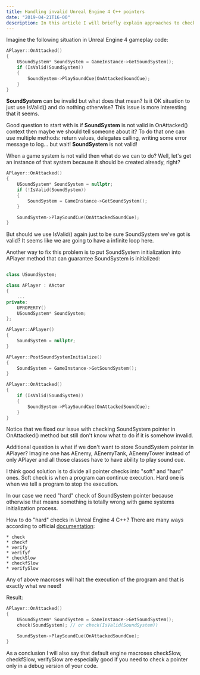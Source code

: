 ```yaml
---
title: Handling invalid Unreal Engine 4 C++ pointers
date: "2019-04-21T16-00"
description: In this article I will briefly explain approaches to check if a pointer is valid and why it is important.
---
```


Imagine the following situation in Unreal Engine 4 gameplay code:
```cpp
APlayer::OnAttacked()
{
    USoundSystem* SoundSystem = GameInstance->GetSoundSystem();
    if (IsValid(SoundSystem))
    {
        SoundSystem->PlaySoundCue(OnAttackedSoundCue);
    }
}
```


**SoundSystem** can be invalid but what does that mean? Is it OK situation to just use IsValid() and do nothing otherwise? This issue is more interesting that it seems.

Good question to start with is if **SoundSystem** is not valid in OnAttacked() context then maybe we should tell someone about it? To do that one can use multiple methods: return values, delegates calling, writing some error message to log... but wait! **SoundSystem** is not valid! 

When a game system is not valid then what do we can to do? Well, let's get an instance of that system because it should be created already, right? 
```cpp
APlayer::OnAttacked()
{
    USoundSystem* SoundSystem = nullptr;
    if (!IsValid(SoundSystem))
    {
        SoundSystem = GameInstance->GetSoundSystem();
    }

    SoundSystem->PlaySoundCue(OnAttackedSoundCue);
}
```
But should we use IsValid() again just to be sure SoundSystem we've got is valid? It seems like we are going to have a infinite loop here.

Another way to fix this problem is to put SoundSystem initialization into APlayer method that can guarantee SoundSystem is initialized:
```cpp

class USoundSystem;

class APlayer : AActor
{
    ...
private:
    UPROPERTY()
    USoundSystem* SoundSystem;
};

APlayer::APlayer()
{
    SoundSystem = nullptr;
}

APlayer::PostSoundSystemInitialize()
{
    SoundSystem = GameInstance->GetSoundSystem();
}

APlayer::OnAttacked()
{
    if (IsValid(SoundSystem))
    {
        SoundSystem->PlaySoundCue(OnAttackedSoundCue);
    }
}
```

Notice that we fixed our issue with checking SoundSystem pointer in OnAttacked() method but still don't know what to do if it is somehow invalid.

Additional question is what if we don't want to store SoundSystem pointer in APlayer? Imagine one has AEnemy, AEnemyTank, AEnemyTower instead of only APlayer and all those classes have to have ability to play sound cue.

I think good solution is to divide all pointer checks into "soft" and "hard" ones. Soft check is when a program can continue execution. Hard one is when we tell a program to stop the execution.

In our case we need "hard" check of SoundSystem pointer because otherwise that means something is totally wrong with game systems initialization process.

How to do "hard" checks in Unreal Engine 4 C++? There are many ways according to official [documentation](https://www.google.comhttps://docs.unrealengine.com/en-us/Programming):
```
* check
* checkf
* verify
* verifyf
* checkSlow
* checkfSlow
* verifySlow
```

Any of above macroses will halt the execution of the program and that is exactly what we need! 

Result:
```cpp
APlayer::OnAttacked()
{
    USoundSystem* SoundSystem = GameInstance->GetSoundSystem();
    check(SoundSystem); // or check(IsValid(SoundSystem))

    SoundSystem->PlaySoundCue(OnAttackedSoundCue);
}
```

As a conclusion I will also say that default engine macroses checkSlow, checkfSlow, verifySlow are especially good if you need to check a pointer only in a debug version of your code. 
